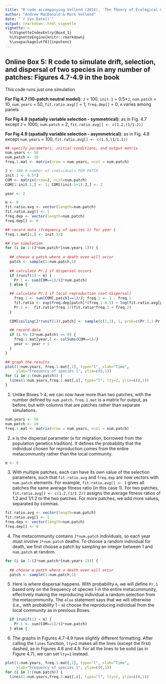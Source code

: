 ```yaml
---
title: "R code accompanying Vellend (201X), 'The Theory of Ecological Communities' (Princeton University Press)"
author: "Andrew MacDonald & Mark Vellend"
date: "`r Sys.Date()`"
output: rmarkdown::html_vignette
vignette: >
  %\VignetteIndexEntry{Box4_1}
  %\VignetteEngine{knitr::rmarkdown}
  %\usepackage[utf8]{inputenc}
---
```


## Online Box 5: R code to simulate drift, selection, and dispersal of two species in any number of patches: Figures 4.7-4.9 in the book

This code runs just one simulation

**For Fig 4.7 (10-patch neutral model)**: `J` = 100, `init.1` = 0.5*`J`, `num.patch` = 10, `num.years` = 50, `fit.ratio.avg[]` = 1, `freq.dep[]` = 0, `m` varies among panels

**For Fig 4.8 (spatially variable selection - symmetrical)**: as in Fig. 4.7 except `J` = 1000, `num.patch` = 2, `fit.ratio.avg[] <- c(1.2,(1/1.2))`

**For Fig 4.9 (spatially variable selection - asymmetrical)**: as in Fig. 4.8 except `num.years` = 100, `fit.ratio.avg[] <- c(1.5,(1/1.1))`


```r
## specify parameters, initial conditions, and output matrix
num.years <- 50 
num.patch <- 10
freq.1.mat <- matrix(nrow = num.years, ncol = num.patch)

J <- 100 # number of individuals PER PATCH
init.1 <- 0.5*J 
COM <- matrix(nrow=J, ncol=num.patch)
COM[1:init.1,] <- 1; COM[(init.1+1):J,] <- 2 

year <- 2 

m <- 0
fit.ratio.avg <- vector(length=num.patch)
fit.ratio.avg[] <- 1
freq.dep <- vector(length=num.patch)
freq.dep[] <- 0

## record data (frequency of species 1) for year 1
freq.1.mat[1,] <- init.1/J 

## run simulation
for (i in 1:(J*num.patch*(num.years-1))) {
  
  ## choose a patch where a death even will occur
  patch <- sample(1:num.patch,1)
  
  ## calculate Pr.1 if dispersal occurs
  if (runif(1) < m) {
    Pr.1 <- sum(COM==1)/(J*num.patch)
  } else { 

  ## calculate Pr.1 if local reproduction (not dispersal)
    freq.1 <- sum(COM[,patch]==1)/J; freq.2 <- 1 - freq.1
    fit.ratio <- exp(freq.dep[patch]*(freq.1-0.5) + log(fit.ratio.avg[patch]))
    Pr.1 <-  fit.ratio*freq.1/(fit.ratio*freq.1 + freq.2)
  }
  
  COM[ceiling(J*runif(1)),patch] <- sample(c(1,2), 1, prob=c(Pr.1,1-Pr.1)) 

  ## record data  
  if (i %% (J*num.patch) == 0) {
    freq.1.mat[year,] <- colSums(COM==1)/J
    year <- year + 1 
  }
} 

## graph the results
plot(1:num.years, freq.1.mat[,1], type="l", xlab="Time", 
     ylab="Frequency of species 1", ylim=c(0,1))
for (i in 2:(num.patch)) {
  lines(1:num.years,freq.1.mat[,i], type="l", lty=2, ylim=c(0,1))
}


```

1. Unlike Boxes 1-4, we can now have more than two patches, with the number defined by `num.patch`.  `freq.1.mat` is a matrix for output, as before, but with columns that are patches rather than separate simulations.

```r
num.years <- 50 
num.patch <- 10
freq.1.mat <- matrix(nrow = num.years, ncol = num.patch)
```

2. `m` is the dispersal parameter (`m` for migration, borrowed from the population genetics tradition).  It defines the probability that the individual chosen for reproduction comes from the entire metacommunity rather than the local community.

```r
m <- 0
```

3. With multiple patches, each can have its own value of the selection parameters, such that `fit.ratio.avg` and `freq.dep` are now vectors with `num.patch` elements.  For example, `fit.ratio.avg[] <- 1` gives all patches the same average fitness ratio (in this case 1).  For two patches, `fit.ratio.avg[] <- c(1.2,(1/1.2))` assigns the average fitness ratios of 1.2 and 1/1.2 to the two patches.  For more patches, we add more values, separated by commas.

```r
fit.ratio.avg <- vector(length=num.patch)
fit.ratio.avg[] <- 1
freq.dep <- vector(length=num.patch)
freq.dep[] <- 0
```

4. The metacommunity contains `J*num.patch` individuals, so each year must involve `J*num.patch` deaths.  To choose a random individual for death, we first choose a patch by sampling an integer between 1 and `num.patch` at random.

```r
for (i in 1:(J*num.patch*(num.years-1))) {
  
  ## choose a patch where a death even will occur
  patch <- sample(1:num.patch,1)
```

5. Here is where dispersal happens.  With probability `m`, we will define `Pr.1` based only on the frequency of species 1 in the entire metacommunity, effectively making the reproducing individual a random selection from the metacommunity.  The `else` statement says that we will otherwise (i.e., with probability 1 - `m`) choose the reproducing individual from the local community as in previous Boxes.

```r
  if (runif(1) < m) {
    Pr.1 <- sum(COM==1)/(J*num.patch)
  } else { 
```

6. The graphs in Figures 4.7-4.9 have slightly different formatting.  After calling the `lines` function, `lty=2` makes all the lines (except the first) dashed, as in Figures 4.8 and 4.9.  For all the lines to be solid (as in Figure 4.7), we can set `lty=1` instead.

```r
plot(1:num.years, freq.1.mat[,1], type="l", xlab="Time", 
     ylab="Frequency of species 1", ylim=c(0,1))
for (i in 2:(num.patch)) {
  lines(1:num.years,freq.1.mat[,i], type="l", lty=2, ylim=c(0,1))
```